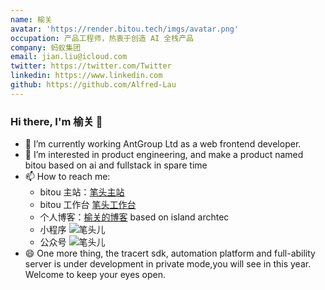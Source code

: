 ```yaml
---
name: 榆关
avatar: 'https://render.bitou.tech/imgs/avatar.png'
occupation: 产品工程师，热衷于创造 AI 全栈产品
company: 蚂蚁集团
email: jian.liu@icloud.com
twitter: https://twitter.com/Twitter
linkedin: https://www.linkedin.com
github: https://github.com/Alfred-Lau
---
```


### Hi there, I'm 榆关 👋

- 🔭 I’m currently working AntGroup Ltd as a web frontend developer.
- 👯 I’m interested in product engineering, and make a product named bitou based on ai and fullstack in spare time
- 📫 How to reach me: 
  - bitou 主站：[笔头主站](https://bitou.tech/)
  - bitou 工作台 [笔头工作台](https://work.bitou.tech/)
  - 个人博客：[榆关的博客](https://datafun.bitou.tech/) based on island archtec
  - 小程序
  ![笔头儿](https://render.bitou.tech/imgs/gh_124ec0114738_258%20(1).jpg)  
  - 公众号
  ![笔头儿](https://render.bitou.tech/imgs/qrcode_for_gh_1cda12eceecf_258%20(1).jpg) 
- 😄 One more thing, the tracert sdk, automation platform and full-ability server is under development in private mode,you will see in this year. Welcome to keep your eyes open.


